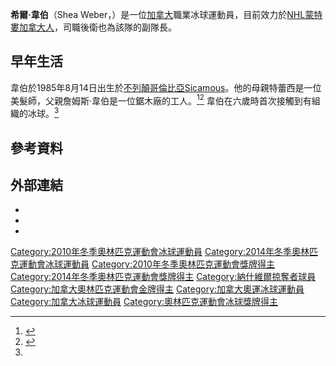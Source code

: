 {{Infobox ice hockey player
| image = Sheaweber.jpg
| image_size = 230px
| caption = 
| birth_date = {{Birth date and age|1985|8|14|mf=y}}
| birth_place = [[加拿大|CAN]][[不列顛哥倫比亞|BC]][[Sicamous,_British_Columbia|Sicamous]]
| height_ft = 6
| height_in = 4
| weight_lb = 236
| position = 後衛
| shoots = 右
| league = [[國家冰球聯盟|NHL]]
| team = [[蒙特婁加拿大人|蒙特婁加拿大人]]
| ntl_team = Canada
| draft = 第49順位
| draft_year = 2003
| draft_team = [[納什維爾掠奪者|納什維爾掠奪者]]
| career_start = 2005
|alt = Photo showing Weber in his rookie season with the Nashville Predators}}
{{MedalTableTop|Shea Weber Canada.jpg|200px|name=no}}
{{MedalCountry | {{CAN}} }}
{{MedalSport | 男子[[冰球|冰球]]}}
{{MedalCompetition | [[冬季奧林匹克運動會冰球比賽|冬季奧運]]}}
{{MedalGold| [[2014年冬季奧林匹克運動會冰球比賽男子賽事|2014 索契]]|}}
{{MedalGold| [[2010年冬季奧林匹克運動會冰球比賽男子賽事|2010 溫哥華]]|}}
{{MedalCompetition|[[世界冰球錦標賽|世界錦標賽]]}}
{{MedalGold | [[2007年世界冰球錦標賽|2007 俄羅斯]] | }}
{{MedalSilver | [[2009年世界冰球錦標賽|2009 瑞士]] | }}
{{MedalCompetition|[[世界U20冰球錦標賽|世界青年錦標賽]]}}
{{MedalGold | [[2005年世界青年冰球錦標賽|2005 美國]] |}}
{{MedalBottom
}}

'''希爾·韋伯'''（Shea Weber，{{bd|1985年|8月14日}}）是一位[[加拿大|加拿大]]職業冰球運動員，目前效力於[[國家冰球聯盟|NHL]][[蒙特婁加拿大人|蒙特婁加拿大人]]，司職後衛也為該隊的副隊長。

==早年生活==
韋伯於1985年8月14日出生於[[不列顛哥倫比亞|不列顛哥倫比亞]][[Sicamous,_British_Columbia|Sicamous]]。他的母親特蕾西是一位美髮師，父親詹姆斯·韋伯是一位鋸木廠的工人。<ref name="youth">{{cite news|last=Gallagher|first=Tony|title=Predators' Weber bred on fertile Sicamous ground|url=http://www.canada.com/topics/sports/hockey/canucksprovincestory.html?id=93c9f597-030d-423d-95f4-1be9b75e715c&k=56870|publisher=''[[The_Province|The Province]]''|date=2006-11-23|accessdate=2008-01-25|archive-date=2012-11-05|archive-url=https://web.archive.org/web/20121105062244/http://www2.canada.com/topics/sports/hockey/canucksprovincestory.html?id=93c9f597-030d-423d-95f4-1be9b75e715c&k=56870|dead-url=yes}}</ref><ref name="youth2">{{cite news|last=Mullen|first=Bryan|title=Nashville Predators captain Shea Weber stays true to roots|url=http://www.hockeycanada.ca/index.php/ci_id/147340/la_id/1/si_id/multiyear/hdr_hcf//|publisher=[[Hockey_Canada|Hockey Canada]]|date=2010-10-08|accessdate=2010-12-29|archive-date=2012-06-04|archive-url=https://web.archive.org/web/20120604180205/http://www.hockeycanada.ca/index.php/ci_id/147340/la_id/1/si_id/multiyear/hdr_hcf//|dead-url=no}}</ref>
韋伯在六歲時首次接觸到有組織的冰球。<ref name="youth2"/>

==參考資料==
{{reflist}}

==外部連結==
{{Commonscat|Shea Weber|希爾·韋伯}}
*{{eliteprospects|9505}}
*{{nhlprofile|8470642}}
*{{hockeydb|62488}}

{{s-start}}
{{s-ach|aw}}
{{s-bef|before=[[Jason_Arnott|Jason Arnott]]}}
{{s-ttl|title=[[納什維爾掠奪者隊長列表|納什維爾掠奪者隊長]]|years=[[2010-11年NHL賽季|2010]]–[[2015-16年NHL賽季|2015]]}}
{{s-inc}}
{{s-end}}

{{DEFAULTSORT:Weber, Shea}}

[[Category:2010年冬季奧林匹克運動會冰球運動員|Category:2010年冬季奧林匹克運動會冰球運動員]]
[[Category:2014年冬季奧林匹克運動會冰球運動員|Category:2014年冬季奧林匹克運動會冰球運動員]]
[[Category:2010年冬季奧林匹克運動會獎牌得主|Category:2010年冬季奧林匹克運動會獎牌得主]]
[[Category:2014年冬季奧林匹克運動會獎牌得主|Category:2014年冬季奧林匹克運動會獎牌得主]]
[[Category:納什維爾掠奪者球員|Category:納什維爾掠奪者球員]]
[[Category:加拿大奧林匹克運動會金牌得主|Category:加拿大奧林匹克運動會金牌得主]]
[[Category:加拿大奧運冰球運動員|Category:加拿大奧運冰球運動員]]
[[Category:加拿大冰球運動員|Category:加拿大冰球運動員]]
[[Category:奧林匹克運動會冰球獎牌得主|Category:奧林匹克運動會冰球獎牌得主]]